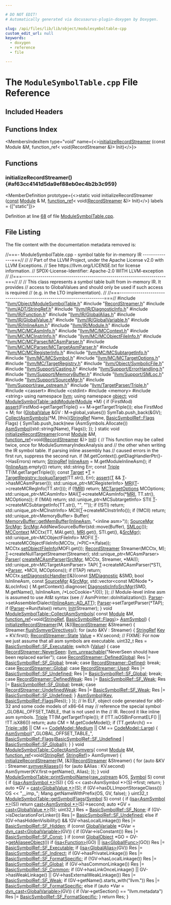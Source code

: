 ```yaml
---

# DO NOT EDIT!
# Automatically generated via docusaurus-plugin-doxygen by Doxygen.

slug: /api/files/lib/lib/object/modulesymboltable-cpp
custom_edit_url: null
keywords:
  - doxygen
  - reference
  - file

---
```





# The `ModuleSymbolTable.cpp` File Reference

<DoxygenPage pluginConfig={pluginConfig}>



## Included Headers

<IncludesList>
<IncludesListItem
  filePath="llvm/Object/ModuleSymbolTable.h"
  permalink="/docs/api/files/include/include/llvm/include/llvm/object/modulesymboltable-h"
  isLocal="true" />
<IncludesListItem
  filePath="RecordStreamer.h"
  permalink="/docs/api/files/lib/lib/object/recordstreamer-h"
  isLocal="true" />
<IncludesListItem
  filePath="llvm/ADT/StringRef.h"
  permalink="/docs/api/files/include/include/llvm/include/llvm/adt/stringref-h"
  isLocal="true" />
<IncludesListItem
  filePath="llvm/IR/DiagnosticInfo.h"
  permalink="/docs/api/files/include/include/llvm/include/llvm/ir/diagnosticinfo-h"
  isLocal="true" />
<IncludesListItem
  filePath="llvm/IR/Function.h"
  permalink="/docs/api/files/include/include/llvm/include/llvm/ir/function-h"
  isLocal="true" />
<IncludesListItem
  filePath="llvm/IR/GlobalAlias.h"
  permalink="/docs/api/files/include/include/llvm/include/llvm/ir/globalalias-h"
  isLocal="true" />
<IncludesListItem
  filePath="llvm/IR/GlobalValue.h"
  permalink="/docs/api/files/include/include/llvm/include/llvm/ir/globalvalue-h"
  isLocal="true" />
<IncludesListItem
  filePath="llvm/IR/GlobalVariable.h"
  permalink="/docs/api/files/include/include/llvm/include/llvm/ir/globalvariable-h"
  isLocal="true" />
<IncludesListItem
  filePath="llvm/IR/InlineAsm.h"
  permalink="/docs/api/files/include/include/llvm/include/llvm/ir/inlineasm-h"
  isLocal="true" />
<IncludesListItem
  filePath="llvm/IR/Module.h"
  permalink="/docs/api/files/include/include/llvm/include/llvm/ir/module-h"
  isLocal="true" />
<IncludesListItem
  filePath="llvm/MC/MCAsmInfo.h"
  permalink="/docs/api/files/include/include/llvm/include/llvm/mc/mcasminfo-h"
  isLocal="true" />
<IncludesListItem
  filePath="llvm/MC/MCContext.h"
  permalink="/docs/api/files/include/include/llvm/include/llvm/mc/mccontext-h"
  isLocal="true" />
<IncludesListItem
  filePath="llvm/MC/MCInstrInfo.h"
  permalink="/docs/api/files/include/include/llvm/include/llvm/mc/mcinstrinfo-h"
  isLocal="true" />
<IncludesListItem
  filePath="llvm/MC/MCObjectFileInfo.h"
  permalink="/docs/api/files/include/include/llvm/include/llvm/mc/mcobjectfileinfo-h"
  isLocal="true" />
<IncludesListItem
  filePath="llvm/MC/MCParser/MCAsmParser.h"
  permalink="/docs/api/files/include/include/llvm/include/llvm/mc/include/llvm/mc/mcparser/mcasmparser-h"
  isLocal="true" />
<IncludesListItem
  filePath="llvm/MC/MCParser/MCTargetAsmParser.h"
  permalink="/docs/api/files/include/include/llvm/include/llvm/mc/include/llvm/mc/mcparser/mctargetasmparser-h"
  isLocal="true" />
<IncludesListItem
  filePath="llvm/MC/MCRegisterInfo.h"
  permalink="/docs/api/files/include/include/llvm/include/llvm/mc/mcregisterinfo-h"
  isLocal="true" />
<IncludesListItem
  filePath="llvm/MC/MCSubtargetInfo.h"
  permalink="/docs/api/files/include/include/llvm/include/llvm/mc/mcsubtargetinfo-h"
  isLocal="true" />
<IncludesListItem
  filePath="llvm/MC/MCSymbol.h"
  permalink="/docs/api/files/include/include/llvm/include/llvm/mc/mcsymbol-h"
  isLocal="true" />
<IncludesListItem
  filePath="llvm/MC/MCTargetOptions.h"
  permalink="/docs/api/files/include/include/llvm/include/llvm/mc/mctargetoptions-h"
  isLocal="true" />
<IncludesListItem
  filePath="llvm/MC/TargetRegistry.h"
  permalink="/docs/api/files/include/include/llvm/include/llvm/mc/targetregistry-h"
  isLocal="true" />
<IncludesListItem
  filePath="llvm/Object/SymbolicFile.h"
  permalink="/docs/api/files/include/include/llvm/include/llvm/object/symbolicfile-h"
  isLocal="true" />
<IncludesListItem
  filePath="llvm/Support/Casting.h"
  permalink="/docs/api/files/include/include/llvm/include/llvm/support/casting-h"
  isLocal="true" />
<IncludesListItem
  filePath="llvm/Support/ErrorHandling.h"
  permalink="/docs/api/files/include/include/llvm/include/llvm/support/errorhandling-h"
  isLocal="true" />
<IncludesListItem
  filePath="llvm/Support/MemoryBuffer.h"
  permalink="/docs/api/files/include/include/llvm/include/llvm/support/memorybuffer-h"
  isLocal="true" />
<IncludesListItem
  filePath="llvm/Support/SMLoc.h"
  permalink="/docs/api/files/include/include/llvm/include/llvm/support/smloc-h"
  isLocal="true" />
<IncludesListItem
  filePath="llvm/Support/SourceMgr.h"
  permalink="/docs/api/files/include/include/llvm/include/llvm/support/sourcemgr-h"
  isLocal="true" />
<IncludesListItem
  filePath="llvm/Support/raw_ostream.h"
  permalink="/docs/api/files/include/include/llvm/include/llvm/support/raw-ostream-h"
  isLocal="true" />
<IncludesListItem
  filePath="llvm/TargetParser/Triple.h"
  permalink="/docs/api/files/include/include/llvm/include/llvm/targetparser/triple-h"
  isLocal="true" />
<IncludesListItem
  filePath="cassert"
  permalink=""
  isLocal="false" />
<IncludesListItem
  filePath="cstdint"
  permalink=""
  isLocal="false" />
<IncludesListItem
  filePath="memory"
  permalink=""
  isLocal="false" />
<IncludesListItem
  filePath="string"
  permalink=""
  isLocal="false" />
</IncludesList>

## Functions Index

<MembersIndex>

<MembersIndexItem
  type="void"
  name={<><a href="#af63cc4141d5da9ef88eb0ec4b2b3c959">initializeRecordStreamer</a> (const Module &amp;M, function&#95;ref&lt; void(RecordStreamer &amp;)&gt; Init)</>}>
</MembersIndexItem>

</MembersIndex>


<SectionDefinition>

## Functions

### initializeRecordStreamer() {#af63cc4141d5da9ef88eb0ec4b2b3c959}

<MemberDefinition
  prototype={<>static void initializeRecordStreamer (<a href="/docs/api/files/lib/lib/target/lib/target/aarch64/aarch64promoteconstant-cpp/#a90f8350fecae261c25be85d38b451bff">const</a> <a href="/docs/api/classes/llvm/module">Module</a> &amp; M, <a href="/docs/api/classes/llvm/function-ref">function&#95;ref</a>&lt; void(<a href="/docs/api/classes/llvm/recordstreamer">RecordStreamer</a> &amp;)&gt; Init)</>}
  labels = {["static"]}>

Definition at line <a href="#l00068">68</a> of file <a href="/docs/api/files/lib/lib/object/modulesymboltable-cpp">ModuleSymbolTable.cpp</a>.
</MemberDefinition>

</SectionDefinition>

## File Listing

The file content with the documentation metadata removed is:

<ProgramListing>

<Link id="l00001" /><CodeLine lineNumber="1"><Highlight kind="comment">//===- ModuleSymbolTable.cpp - symbol table for in-memory IR --------------===//</Highlight><Highlight kind="normal"></Highlight></CodeLine>
<Link id="l00002" /><CodeLine lineNumber="2"><Highlight kind="normal"></Highlight><Highlight kind="comment">//</Highlight><Highlight kind="normal"></Highlight></CodeLine>
<Link id="l00003" /><CodeLine lineNumber="3"><Highlight kind="normal"></Highlight><Highlight kind="comment">// Part of the LLVM Project, under the Apache License v2.0 with LLVM Exceptions.</Highlight><Highlight kind="normal"></Highlight></CodeLine>
<Link id="l00004" /><CodeLine lineNumber="4"><Highlight kind="normal"></Highlight><Highlight kind="comment">// See https://llvm.org/LICENSE.txt for license information.</Highlight><Highlight kind="normal"></Highlight></CodeLine>
<Link id="l00005" /><CodeLine lineNumber="5"><Highlight kind="normal"></Highlight><Highlight kind="comment">// SPDX-License-Identifier: Apache-2.0 WITH LLVM-exception</Highlight><Highlight kind="normal"></Highlight></CodeLine>
<Link id="l00006" /><CodeLine lineNumber="6"><Highlight kind="normal"></Highlight><Highlight kind="comment">//</Highlight><Highlight kind="normal"></Highlight></CodeLine>
<Link id="l00007" /><CodeLine lineNumber="7"><Highlight kind="normal"></Highlight><Highlight kind="comment">//===----------------------------------------------------------------------===//</Highlight><Highlight kind="normal"></Highlight></CodeLine>
<Link id="l00008" /><CodeLine lineNumber="8"><Highlight kind="normal"></Highlight><Highlight kind="comment">//</Highlight><Highlight kind="normal"></Highlight></CodeLine>
<Link id="l00009" /><CodeLine lineNumber="9"><Highlight kind="normal"></Highlight><Highlight kind="comment">// This class represents a symbol table built from in-memory IR. It provides</Highlight><Highlight kind="normal"></Highlight></CodeLine>
<Link id="l00010" /><CodeLine lineNumber="10"><Highlight kind="normal"></Highlight><Highlight kind="comment">// access to GlobalValues and should only be used if such access is required</Highlight><Highlight kind="normal"></Highlight></CodeLine>
<Link id="l00011" /><CodeLine lineNumber="11"><Highlight kind="normal"></Highlight><Highlight kind="comment">// (e.g. in the LTO implementation).</Highlight><Highlight kind="normal"></Highlight></CodeLine>
<Link id="l00012" /><CodeLine lineNumber="12"><Highlight kind="normal"></Highlight><Highlight kind="comment">//</Highlight><Highlight kind="normal"></Highlight></CodeLine>
<Link id="l00013" /><CodeLine lineNumber="13"><Highlight kind="normal"></Highlight><Highlight kind="comment">//===----------------------------------------------------------------------===//</Highlight><Highlight kind="normal"></Highlight></CodeLine>
<Link id="l00014" /><CodeLine lineNumber="14"><Highlight kind="normal"></Highlight></CodeLine>
<Link id="l00015" /><CodeLine lineNumber="15"><Highlight kind="normal"></Highlight><Highlight kind="preprocessor">#include &quot;<a href="/docs/api/files/include/include/llvm/include/llvm/object/modulesymboltable-h">llvm/Object/ModuleSymbolTable.h</a>&quot;</Highlight><Highlight kind="normal"></Highlight></CodeLine>
<Link id="l00016" /><CodeLine lineNumber="16"><Highlight kind="normal"></Highlight><Highlight kind="preprocessor">#include &quot;<a href="/docs/api/files/lib/lib/object/recordstreamer-h">RecordStreamer.h</a>&quot;</Highlight><Highlight kind="normal"></Highlight></CodeLine>
<Link id="l00017" /><CodeLine lineNumber="17"><Highlight kind="normal"></Highlight><Highlight kind="preprocessor">#include &quot;<a href="/docs/api/files/include/include/llvm/include/llvm/adt/stringref-h">llvm/ADT/StringRef.h</a>&quot;</Highlight><Highlight kind="normal"></Highlight></CodeLine>
<Link id="l00018" /><CodeLine lineNumber="18"><Highlight kind="normal"></Highlight><Highlight kind="preprocessor">#include &quot;<a href="/docs/api/files/include/include/llvm/include/llvm/ir/diagnosticinfo-h">llvm/IR/DiagnosticInfo.h</a>&quot;</Highlight><Highlight kind="normal"></Highlight></CodeLine>
<Link id="l00019" /><CodeLine lineNumber="19"><Highlight kind="normal"></Highlight><Highlight kind="preprocessor">#include &quot;<a href="/docs/api/files/include/include/llvm/include/llvm/ir/function-h">llvm/IR/Function.h</a>&quot;</Highlight><Highlight kind="normal"></Highlight></CodeLine>
<Link id="l00020" /><CodeLine lineNumber="20"><Highlight kind="normal"></Highlight><Highlight kind="preprocessor">#include &quot;<a href="/docs/api/files/include/include/llvm/include/llvm/ir/globalalias-h">llvm/IR/GlobalAlias.h</a>&quot;</Highlight><Highlight kind="normal"></Highlight></CodeLine>
<Link id="l00021" /><CodeLine lineNumber="21"><Highlight kind="normal"></Highlight><Highlight kind="preprocessor">#include &quot;<a href="/docs/api/files/include/include/llvm/include/llvm/ir/globalvalue-h">llvm/IR/GlobalValue.h</a>&quot;</Highlight><Highlight kind="normal"></Highlight></CodeLine>
<Link id="l00022" /><CodeLine lineNumber="22"><Highlight kind="normal"></Highlight><Highlight kind="preprocessor">#include &quot;<a href="/docs/api/files/include/include/llvm/include/llvm/ir/globalvariable-h">llvm/IR/GlobalVariable.h</a>&quot;</Highlight><Highlight kind="normal"></Highlight></CodeLine>
<Link id="l00023" /><CodeLine lineNumber="23"><Highlight kind="normal"></Highlight><Highlight kind="preprocessor">#include &quot;<a href="/docs/api/files/include/include/llvm/include/llvm/ir/inlineasm-h">llvm/IR/InlineAsm.h</a>&quot;</Highlight><Highlight kind="normal"></Highlight></CodeLine>
<Link id="l00024" /><CodeLine lineNumber="24"><Highlight kind="normal"></Highlight><Highlight kind="preprocessor">#include &quot;<a href="/docs/api/files/include/include/llvm/include/llvm/ir/module-h">llvm/IR/Module.h</a>&quot;</Highlight><Highlight kind="normal"></Highlight></CodeLine>
<Link id="l00025" /><CodeLine lineNumber="25"><Highlight kind="normal"></Highlight><Highlight kind="preprocessor">#include &quot;<a href="/docs/api/files/include/include/llvm/include/llvm/mc/mcasminfo-h">llvm/MC/MCAsmInfo.h</a>&quot;</Highlight><Highlight kind="normal"></Highlight></CodeLine>
<Link id="l00026" /><CodeLine lineNumber="26"><Highlight kind="normal"></Highlight><Highlight kind="preprocessor">#include &quot;<a href="/docs/api/files/include/include/llvm/include/llvm/mc/mccontext-h">llvm/MC/MCContext.h</a>&quot;</Highlight><Highlight kind="normal"></Highlight></CodeLine>
<Link id="l00027" /><CodeLine lineNumber="27"><Highlight kind="normal"></Highlight><Highlight kind="preprocessor">#include &quot;<a href="/docs/api/files/include/include/llvm/include/llvm/mc/mcinstrinfo-h">llvm/MC/MCInstrInfo.h</a>&quot;</Highlight><Highlight kind="normal"></Highlight></CodeLine>
<Link id="l00028" /><CodeLine lineNumber="28"><Highlight kind="normal"></Highlight><Highlight kind="preprocessor">#include &quot;<a href="/docs/api/files/include/include/llvm/include/llvm/mc/mcobjectfileinfo-h">llvm/MC/MCObjectFileInfo.h</a>&quot;</Highlight><Highlight kind="normal"></Highlight></CodeLine>
<Link id="l00029" /><CodeLine lineNumber="29"><Highlight kind="normal"></Highlight><Highlight kind="preprocessor">#include &quot;<a href="/docs/api/files/include/include/llvm/include/llvm/mc/include/llvm/mc/mcparser/mcasmparser-h">llvm/MC/MCParser/MCAsmParser.h</a>&quot;</Highlight><Highlight kind="normal"></Highlight></CodeLine>
<Link id="l00030" /><CodeLine lineNumber="30"><Highlight kind="normal"></Highlight><Highlight kind="preprocessor">#include &quot;<a href="/docs/api/files/include/include/llvm/include/llvm/mc/include/llvm/mc/mcparser/mctargetasmparser-h">llvm/MC/MCParser/MCTargetAsmParser.h</a>&quot;</Highlight><Highlight kind="normal"></Highlight></CodeLine>
<Link id="l00031" /><CodeLine lineNumber="31"><Highlight kind="normal"></Highlight><Highlight kind="preprocessor">#include &quot;<a href="/docs/api/files/include/include/llvm/include/llvm/mc/mcregisterinfo-h">llvm/MC/MCRegisterInfo.h</a>&quot;</Highlight><Highlight kind="normal"></Highlight></CodeLine>
<Link id="l00032" /><CodeLine lineNumber="32"><Highlight kind="normal"></Highlight><Highlight kind="preprocessor">#include &quot;<a href="/docs/api/files/include/include/llvm/include/llvm/mc/mcsubtargetinfo-h">llvm/MC/MCSubtargetInfo.h</a>&quot;</Highlight><Highlight kind="normal"></Highlight></CodeLine>
<Link id="l00033" /><CodeLine lineNumber="33"><Highlight kind="normal"></Highlight><Highlight kind="preprocessor">#include &quot;<a href="/docs/api/files/include/include/llvm/include/llvm/mc/mcsymbol-h">llvm/MC/MCSymbol.h</a>&quot;</Highlight><Highlight kind="normal"></Highlight></CodeLine>
<Link id="l00034" /><CodeLine lineNumber="34"><Highlight kind="normal"></Highlight><Highlight kind="preprocessor">#include &quot;<a href="/docs/api/files/include/include/llvm/include/llvm/mc/mctargetoptions-h">llvm/MC/MCTargetOptions.h</a>&quot;</Highlight><Highlight kind="normal"></Highlight></CodeLine>
<Link id="l00035" /><CodeLine lineNumber="35"><Highlight kind="normal"></Highlight><Highlight kind="preprocessor">#include &quot;<a href="/docs/api/files/include/include/llvm/include/llvm/mc/targetregistry-h">llvm/MC/TargetRegistry.h</a>&quot;</Highlight><Highlight kind="normal"></Highlight></CodeLine>
<Link id="l00036" /><CodeLine lineNumber="36"><Highlight kind="normal"></Highlight><Highlight kind="preprocessor">#include &quot;<a href="/docs/api/files/include/include/llvm/include/llvm/object/symbolicfile-h">llvm/Object/SymbolicFile.h</a>&quot;</Highlight><Highlight kind="normal"></Highlight></CodeLine>
<Link id="l00037" /><CodeLine lineNumber="37"><Highlight kind="normal"></Highlight><Highlight kind="preprocessor">#include &quot;<a href="/docs/api/files/include/include/llvm/include/llvm/support/casting-h">llvm/Support/Casting.h</a>&quot;</Highlight><Highlight kind="normal"></Highlight></CodeLine>
<Link id="l00038" /><CodeLine lineNumber="38"><Highlight kind="normal"></Highlight><Highlight kind="preprocessor">#include &quot;<a href="/docs/api/files/include/include/llvm/include/llvm/support/errorhandling-h">llvm/Support/ErrorHandling.h</a>&quot;</Highlight><Highlight kind="normal"></Highlight></CodeLine>
<Link id="l00039" /><CodeLine lineNumber="39"><Highlight kind="normal"></Highlight><Highlight kind="preprocessor">#include &quot;<a href="/docs/api/files/include/include/llvm/include/llvm/support/memorybuffer-h">llvm/Support/MemoryBuffer.h</a>&quot;</Highlight><Highlight kind="normal"></Highlight></CodeLine>
<Link id="l00040" /><CodeLine lineNumber="40"><Highlight kind="normal"></Highlight><Highlight kind="preprocessor">#include &quot;<a href="/docs/api/files/include/include/llvm/include/llvm/support/smloc-h">llvm/Support/SMLoc.h</a>&quot;</Highlight><Highlight kind="normal"></Highlight></CodeLine>
<Link id="l00041" /><CodeLine lineNumber="41"><Highlight kind="normal"></Highlight><Highlight kind="preprocessor">#include &quot;<a href="/docs/api/files/include/include/llvm/include/llvm/support/sourcemgr-h">llvm/Support/SourceMgr.h</a>&quot;</Highlight><Highlight kind="normal"></Highlight></CodeLine>
<Link id="l00042" /><CodeLine lineNumber="42"><Highlight kind="normal"></Highlight><Highlight kind="preprocessor">#include &quot;<a href="/docs/api/files/include/include/llvm/include/llvm/support/raw-ostream-h">llvm/Support/raw&#95;ostream.h</a>&quot;</Highlight><Highlight kind="normal"></Highlight></CodeLine>
<Link id="l00043" /><CodeLine lineNumber="43"><Highlight kind="normal"></Highlight><Highlight kind="preprocessor">#include &quot;<a href="/docs/api/files/include/include/llvm/include/llvm/targetparser/triple-h">llvm/TargetParser/Triple.h</a>&quot;</Highlight><Highlight kind="normal"></Highlight></CodeLine>
<Link id="l00044" /><CodeLine lineNumber="44"><Highlight kind="normal"></Highlight><Highlight kind="preprocessor">#include &lt;cassert&gt;</Highlight><Highlight kind="normal"></Highlight></CodeLine>
<Link id="l00045" /><CodeLine lineNumber="45"><Highlight kind="normal"></Highlight><Highlight kind="preprocessor">#include &lt;cstdint&gt;</Highlight><Highlight kind="normal"></Highlight></CodeLine>
<Link id="l00046" /><CodeLine lineNumber="46"><Highlight kind="normal"></Highlight><Highlight kind="preprocessor">#include &lt;memory&gt;</Highlight><Highlight kind="normal"></Highlight></CodeLine>
<Link id="l00047" /><CodeLine lineNumber="47"><Highlight kind="normal"></Highlight><Highlight kind="preprocessor">#include &lt;string&gt;</Highlight><Highlight kind="normal"></Highlight></CodeLine>
<Link id="l00048" /><CodeLine lineNumber="48"><Highlight kind="normal"></Highlight></CodeLine>
<Link id="l00049" /><CodeLine lineNumber="49"><Highlight kind="normal"></Highlight><Highlight kind="keyword">using namespace </Highlight><Highlight kind="normal"><a href="/docs/api/namespaces/llvm">llvm</a>;</Highlight></CodeLine>
<Link id="l00050" /><CodeLine lineNumber="50"><Highlight kind="normal"></Highlight><Highlight kind="keyword">using namespace </Highlight><Highlight kind="normal"><a href="/docs/api/namespaces/llvm/object">object</a>;</Highlight></CodeLine>
<Link id="l00051" /><CodeLine lineNumber="51"><Highlight kind="normal"></Highlight></CodeLine>
<Link id="l00052" /><CodeLine lineNumber="52" lineLink="/docs/api/classes/llvm/modulesymboltable/#a1793bf2002e7eb8d7199b58aa5252808"><Highlight kind="normal"></Highlight><Highlight kind="keywordtype">void</Highlight><Highlight kind="normal"> <a href="/docs/api/classes/llvm/modulesymboltable/#a1793bf2002e7eb8d7199b58aa5252808">ModuleSymbolTable::addModule</a>(<a href="/docs/api/classes/llvm/module">Module</a> &#42;M) &#123;</Highlight></CodeLine>
<Link id="l00053" /><CodeLine lineNumber="53"><Highlight kind="normal">  </Highlight><Highlight kind="keywordflow">if</Highlight><Highlight kind="normal"> (FirstMod)</Highlight></CodeLine>
<Link id="l00054" /><CodeLine lineNumber="54"><Highlight kind="normal">    <a href="/docs/api/files/lib/lib/target/lib/target/amdgpu/silowercontrolflow-cpp/#a4868c5d81c5ccc98c47aeab6244346a0">assert</a>(FirstMod-&gt;getTargetTriple() == M-&gt;getTargetTriple());</Highlight></CodeLine>
<Link id="l00055" /><CodeLine lineNumber="55"><Highlight kind="normal">  </Highlight><Highlight kind="keywordflow">else</Highlight><Highlight kind="normal"></Highlight></CodeLine>
<Link id="l00056" /><CodeLine lineNumber="56"><Highlight kind="normal">    FirstMod = M;</Highlight></CodeLine>
<Link id="l00057" /><CodeLine lineNumber="57"><Highlight kind="normal"></Highlight></CodeLine>
<Link id="l00058" /><CodeLine lineNumber="58"><Highlight kind="normal">  </Highlight><Highlight kind="keywordflow">for</Highlight><Highlight kind="normal"> (<a href="/docs/api/classes/llvm/globalvalue">GlobalValue</a> &amp;GV : M-&gt;global&#95;values())</Highlight></CodeLine>
<Link id="l00059" /><CodeLine lineNumber="59"><Highlight kind="normal">    SymTab.push&#95;back(&amp;GV);</Highlight></CodeLine>
<Link id="l00060" /><CodeLine lineNumber="60"><Highlight kind="normal"></Highlight></CodeLine>
<Link id="l00061" /><CodeLine lineNumber="61"><Highlight kind="normal">  <a href="/docs/api/classes/llvm/modulesymboltable/#afeaa3f8d791f06d24dbe1ed910c27a9a">CollectAsmSymbols</a>(&#42;M, &#91;</Highlight><Highlight kind="keyword">this</Highlight><Highlight kind="normal">&#93;(<a href="/docs/api/classes/llvm/stringref">StringRef</a> Name, <a href="/docs/api/classes/llvm/object/basicsymbolref/#a9004a106627deafd45a7c95ee497d431">BasicSymbolRef::Flags</a> Flags) &#123;</Highlight></CodeLine>
<Link id="l00062" /><CodeLine lineNumber="62"><Highlight kind="normal">    SymTab.push&#95;back(</Highlight><Highlight kind="keyword">new</Highlight><Highlight kind="normal"> (AsmSymbols.Allocate())</Highlight></CodeLine>
<Link id="l00063" /><CodeLine lineNumber="63"><Highlight kind="normal">                         <a href="/docs/api/classes/llvm/modulesymboltable/#a39c72fdc2ed1ff4829689fb72d13f426">AsmSymbol</a>(std::string(Name), Flags));</Highlight></CodeLine>
<Link id="l00064" /><CodeLine lineNumber="64"><Highlight kind="normal">  &#125;);</Highlight></CodeLine>
<Link id="l00065" /><CodeLine lineNumber="65"><Highlight kind="normal">&#125;</Highlight></CodeLine>
<Link id="l00066" /><CodeLine lineNumber="66"><Highlight kind="normal"></Highlight></CodeLine>
<Link id="l00067" /><CodeLine lineNumber="67"><Highlight kind="normal"></Highlight><Highlight kind="keyword">static</Highlight><Highlight kind="normal"> </Highlight><Highlight kind="keywordtype">void</Highlight><Highlight kind="normal"></Highlight></CodeLine>
<Link id="l00068" /><CodeLine lineNumber="68" lineLink="#af63cc4141d5da9ef88eb0ec4b2b3c959"><Highlight kind="normal"><a href="#af63cc4141d5da9ef88eb0ec4b2b3c959">initializeRecordStreamer</a>(</Highlight><Highlight kind="keyword">const</Highlight><Highlight kind="normal"> <a href="/docs/api/classes/llvm/module">Module</a> &amp;M,</Highlight></CodeLine>
<Link id="l00069" /><CodeLine lineNumber="69"><Highlight kind="normal">                         <a href="/docs/api/classes/llvm/function-ref">function&#95;ref</a>&lt;</Highlight><Highlight kind="keywordtype">void</Highlight><Highlight kind="normal">(<a href="/docs/api/classes/llvm/recordstreamer">RecordStreamer</a> &amp;)&gt; <a href="/docs/api/classes/llvm/init">Init</a>) &#123;</Highlight></CodeLine>
<Link id="l00070" /><CodeLine lineNumber="70"><Highlight kind="normal">  </Highlight><Highlight kind="comment">// This function may be called twice, once for ModuleSummaryIndexAnalysis and</Highlight><Highlight kind="normal"></Highlight></CodeLine>
<Link id="l00071" /><CodeLine lineNumber="71"><Highlight kind="normal">  </Highlight><Highlight kind="comment">// the other when writing the IR symbol table. If parsing inline assembly has</Highlight><Highlight kind="normal"></Highlight></CodeLine>
<Link id="l00072" /><CodeLine lineNumber="72"><Highlight kind="normal">  </Highlight><Highlight kind="comment">// caused errors in the first run, suppress the second run.</Highlight><Highlight kind="normal"></Highlight></CodeLine>
<Link id="l00073" /><CodeLine lineNumber="73"><Highlight kind="normal">  </Highlight><Highlight kind="keywordflow">if</Highlight><Highlight kind="normal"> (M.getContext().getDiagHandlerPtr()-&gt;HasErrors)</Highlight></CodeLine>
<Link id="l00074" /><CodeLine lineNumber="74"><Highlight kind="normal">    </Highlight><Highlight kind="keywordflow">return</Highlight><Highlight kind="normal">;</Highlight></CodeLine>
<Link id="l00075" /><CodeLine lineNumber="75"><Highlight kind="normal">  <a href="/docs/api/classes/llvm/stringref">StringRef</a> <a href="/docs/api/classes/llvm/inlineasm">InlineAsm</a> = M.getModuleInlineAsm();</Highlight></CodeLine>
<Link id="l00076" /><CodeLine lineNumber="76"><Highlight kind="normal">  </Highlight><Highlight kind="keywordflow">if</Highlight><Highlight kind="normal"> (<a href="/docs/api/classes/llvm/inlineasm">InlineAsm</a>.empty())</Highlight></CodeLine>
<Link id="l00077" /><CodeLine lineNumber="77"><Highlight kind="normal">    </Highlight><Highlight kind="keywordflow">return</Highlight><Highlight kind="normal">;</Highlight></CodeLine>
<Link id="l00078" /><CodeLine lineNumber="78"><Highlight kind="normal"></Highlight></CodeLine>
<Link id="l00079" /><CodeLine lineNumber="79"><Highlight kind="normal">  std::string Err;</Highlight></CodeLine>
<Link id="l00080" /><CodeLine lineNumber="80"><Highlight kind="normal">  </Highlight><Highlight kind="keyword">const</Highlight><Highlight kind="normal"> <a href="/docs/api/classes/llvm/triple">Triple</a> TT(M.getTargetTriple());</Highlight></CodeLine>
<Link id="l00081" /><CodeLine lineNumber="81"><Highlight kind="normal">  </Highlight><Highlight kind="keyword">const</Highlight><Highlight kind="normal"> <a href="/docs/api/classes/llvm/target">Target</a> &#42;<a href="/docs/api/files/lib/lib/target/lib/target/mips/mips16isellowering-cpp/#a0acb682b8260ab1c60b918599864e2e5">T</a> = <a href="/docs/api/structs/llvm/targetregistry/#a85a69009ec328d5835241f56fb62cc6d">TargetRegistry::lookupTarget</a>(TT.str(), Err);</Highlight></CodeLine>
<Link id="l00082" /><CodeLine lineNumber="82"><Highlight kind="normal">  <a href="/docs/api/files/lib/lib/target/lib/target/amdgpu/silowercontrolflow-cpp/#a4868c5d81c5ccc98c47aeab6244346a0">assert</a>(<a href="/docs/api/files/lib/lib/target/lib/target/mips/mips16isellowering-cpp/#a0acb682b8260ab1c60b918599864e2e5">T</a> &amp;&amp; <a href="/docs/api/files/lib/lib/target/lib/target/mips/mips16isellowering-cpp/#a0acb682b8260ab1c60b918599864e2e5">T</a>-&gt;hasMCAsmParser());</Highlight></CodeLine>
<Link id="l00083" /><CodeLine lineNumber="83"><Highlight kind="normal"></Highlight></CodeLine>
<Link id="l00084" /><CodeLine lineNumber="84"><Highlight kind="normal">  std::unique&#95;ptr&lt;MCRegisterInfo&gt; <a href="/docs/api/files/lib/lib/target/lib/target/aarch64/aarch64advsimdscalarpass-cpp/#aacd2ab195054a3e6a74bfbb9d5d571c8">MRI</a>(<a href="/docs/api/files/lib/lib/target/lib/target/mips/mips16isellowering-cpp/#a0acb682b8260ab1c60b918599864e2e5">T</a>-&gt;createMCRegInfo(TT.str()));</Highlight></CodeLine>
<Link id="l00085" /><CodeLine lineNumber="85"><Highlight kind="normal">  </Highlight><Highlight kind="keywordflow">if</Highlight><Highlight kind="normal"> (!<a href="/docs/api/files/lib/lib/target/lib/target/aarch64/aarch64advsimdscalarpass-cpp/#aacd2ab195054a3e6a74bfbb9d5d571c8">MRI</a>)</Highlight></CodeLine>
<Link id="l00086" /><CodeLine lineNumber="86"><Highlight kind="normal">    </Highlight><Highlight kind="keywordflow">return</Highlight><Highlight kind="normal">;</Highlight></CodeLine>
<Link id="l00087" /><CodeLine lineNumber="87"><Highlight kind="normal"></Highlight></CodeLine>
<Link id="l00088" /><CodeLine lineNumber="88"><Highlight kind="normal">  <a href="/docs/api/classes/llvm/mctargetoptions">MCTargetOptions</a> MCOptions;</Highlight></CodeLine>
<Link id="l00089" /><CodeLine lineNumber="89"><Highlight kind="normal">  std::unique&#95;ptr&lt;MCAsmInfo&gt; MAI(<a href="/docs/api/files/lib/lib/target/lib/target/mips/mips16isellowering-cpp/#a0acb682b8260ab1c60b918599864e2e5">T</a>-&gt;createMCAsmInfo(&#42;<a href="/docs/api/files/lib/lib/target/lib/target/aarch64/aarch64advsimdscalarpass-cpp/#aacd2ab195054a3e6a74bfbb9d5d571c8">MRI</a>, TT.str(), MCOptions));</Highlight></CodeLine>
<Link id="l00090" /><CodeLine lineNumber="90"><Highlight kind="normal">  </Highlight><Highlight kind="keywordflow">if</Highlight><Highlight kind="normal"> (!MAI)</Highlight></CodeLine>
<Link id="l00091" /><CodeLine lineNumber="91"><Highlight kind="normal">    </Highlight><Highlight kind="keywordflow">return</Highlight><Highlight kind="normal">;</Highlight></CodeLine>
<Link id="l00092" /><CodeLine lineNumber="92"><Highlight kind="normal"></Highlight></CodeLine>
<Link id="l00093" /><CodeLine lineNumber="93"><Highlight kind="normal">  std::unique&#95;ptr&lt;MCSubtargetInfo&gt; STI(</Highlight></CodeLine>
<Link id="l00094" /><CodeLine lineNumber="94"><Highlight kind="normal">      <a href="/docs/api/files/lib/lib/target/lib/target/mips/mips16isellowering-cpp/#a0acb682b8260ab1c60b918599864e2e5">T</a>-&gt;createMCSubtargetInfo(TT.str(), </Highlight><Highlight kind="stringliteral">&quot;&quot;</Highlight><Highlight kind="normal">, </Highlight><Highlight kind="stringliteral">&quot;&quot;</Highlight><Highlight kind="normal">));</Highlight></CodeLine>
<Link id="l00095" /><CodeLine lineNumber="95"><Highlight kind="normal">  </Highlight><Highlight kind="keywordflow">if</Highlight><Highlight kind="normal"> (!STI)</Highlight></CodeLine>
<Link id="l00096" /><CodeLine lineNumber="96"><Highlight kind="normal">    </Highlight><Highlight kind="keywordflow">return</Highlight><Highlight kind="normal">;</Highlight></CodeLine>
<Link id="l00097" /><CodeLine lineNumber="97"><Highlight kind="normal"></Highlight></CodeLine>
<Link id="l00098" /><CodeLine lineNumber="98"><Highlight kind="normal">  std::unique&#95;ptr&lt;MCInstrInfo&gt; MCII(<a href="/docs/api/files/lib/lib/target/lib/target/mips/mips16isellowering-cpp/#a0acb682b8260ab1c60b918599864e2e5">T</a>-&gt;createMCInstrInfo());</Highlight></CodeLine>
<Link id="l00099" /><CodeLine lineNumber="99"><Highlight kind="normal">  </Highlight><Highlight kind="keywordflow">if</Highlight><Highlight kind="normal"> (!MCII)</Highlight></CodeLine>
<Link id="l00100" /><CodeLine lineNumber="100"><Highlight kind="normal">    </Highlight><Highlight kind="keywordflow">return</Highlight><Highlight kind="normal">;</Highlight></CodeLine>
<Link id="l00101" /><CodeLine lineNumber="101"><Highlight kind="normal"></Highlight></CodeLine>
<Link id="l00102" /><CodeLine lineNumber="102"><Highlight kind="normal">  std::unique&#95;ptr&lt;MemoryBuffer&gt; Buffer(</Highlight></CodeLine>
<Link id="l00103" /><CodeLine lineNumber="103"><Highlight kind="normal">      <a href="/docs/api/classes/llvm/memorybuffer/#a0f68098734d6d3b451aacf5b38a67131">MemoryBuffer::getMemBuffer</a>(<a href="/docs/api/classes/llvm/inlineasm">InlineAsm</a>, </Highlight><Highlight kind="stringliteral">&quot;&lt;inline asm&gt;&quot;</Highlight><Highlight kind="normal">));</Highlight></CodeLine>
<Link id="l00104" /><CodeLine lineNumber="104"><Highlight kind="normal">  <a href="/docs/api/classes/llvm/sourcemgr">SourceMgr</a> <a href="/docs/api/namespaces/llvm/#a5f3f23062c5d5636bee27c54f4a407f0">SrcMgr</a>;</Highlight></CodeLine>
<Link id="l00105" /><CodeLine lineNumber="105"><Highlight kind="normal">  <a href="/docs/api/namespaces/llvm/#a5f3f23062c5d5636bee27c54f4a407f0">SrcMgr</a>.AddNewSourceBuffer(std::move(Buffer), <a href="/docs/api/classes/llvm/smloc">SMLoc</a>());</Highlight></CodeLine>
<Link id="l00106" /><CodeLine lineNumber="106"><Highlight kind="normal"></Highlight></CodeLine>
<Link id="l00107" /><CodeLine lineNumber="107"><Highlight kind="normal">  <a href="/docs/api/classes/llvm/mccontext">MCContext</a> MCCtx(TT, MAI.get(), <a href="/docs/api/files/lib/lib/target/lib/target/aarch64/aarch64advsimdscalarpass-cpp/#aacd2ab195054a3e6a74bfbb9d5d571c8">MRI</a>.get(), STI.get(), &amp;<a href="/docs/api/namespaces/llvm/#a5f3f23062c5d5636bee27c54f4a407f0">SrcMgr</a>);</Highlight></CodeLine>
<Link id="l00108" /><CodeLine lineNumber="108"><Highlight kind="normal">  std::unique&#95;ptr&lt;MCObjectFileInfo&gt; MOFI(</Highlight></CodeLine>
<Link id="l00109" /><CodeLine lineNumber="109"><Highlight kind="normal">      <a href="/docs/api/files/lib/lib/target/lib/target/mips/mips16isellowering-cpp/#a0acb682b8260ab1c60b918599864e2e5">T</a>-&gt;createMCObjectFileInfo(MCCtx, </Highlight><Highlight kind="comment">/&#42;PIC=&#42;/</Highlight><Highlight kind="keyword">false</Highlight><Highlight kind="normal">));</Highlight></CodeLine>
<Link id="l00110" /><CodeLine lineNumber="110"><Highlight kind="normal">  MCCtx.<a href="/docs/api/classes/llvm/mccontext/#a139a14c94184b5c989786a1666037955">setObjectFileInfo</a>(MOFI.get());</Highlight></CodeLine>
<Link id="l00111" /><CodeLine lineNumber="111"><Highlight kind="normal">  <a href="/docs/api/classes/llvm/recordstreamer">RecordStreamer</a> Streamer(MCCtx, M);</Highlight></CodeLine>
<Link id="l00112" /><CodeLine lineNumber="112"><Highlight kind="normal">  <a href="/docs/api/files/lib/lib/target/lib/target/mips/mips16isellowering-cpp/#a0acb682b8260ab1c60b918599864e2e5">T</a>-&gt;createNullTargetStreamer(Streamer);</Highlight></CodeLine>
<Link id="l00113" /><CodeLine lineNumber="113"><Highlight kind="normal"></Highlight></CodeLine>
<Link id="l00114" /><CodeLine lineNumber="114"><Highlight kind="normal">  std::unique&#95;ptr&lt;MCAsmParser&gt; <a href="/docs/api/classes/llvm/object/parser">Parser</a>(</Highlight></CodeLine>
<Link id="l00115" /><CodeLine lineNumber="115"><Highlight kind="normal">      <a href="/docs/api/namespaces/llvm/#a9ee2a46a68a8aa54086f069cec64e4fa">createMCAsmParser</a>(<a href="/docs/api/namespaces/llvm/#a5f3f23062c5d5636bee27c54f4a407f0">SrcMgr</a>, MCCtx, Streamer, &#42;MAI));</Highlight></CodeLine>
<Link id="l00116" /><CodeLine lineNumber="116"><Highlight kind="normal"></Highlight></CodeLine>
<Link id="l00117" /><CodeLine lineNumber="117"><Highlight kind="normal">  std::unique&#95;ptr&lt;MCTargetAsmParser&gt; TAP(</Highlight></CodeLine>
<Link id="l00118" /><CodeLine lineNumber="118"><Highlight kind="normal">      <a href="/docs/api/files/lib/lib/target/lib/target/mips/mips16isellowering-cpp/#a0acb682b8260ab1c60b918599864e2e5">T</a>-&gt;createMCAsmParser(&#42;STI, &#42;<a href="/docs/api/classes/llvm/object/parser">Parser</a>, &#42;MCII, MCOptions));</Highlight></CodeLine>
<Link id="l00119" /><CodeLine lineNumber="119"><Highlight kind="normal">  </Highlight><Highlight kind="keywordflow">if</Highlight><Highlight kind="normal"> (!TAP)</Highlight></CodeLine>
<Link id="l00120" /><CodeLine lineNumber="120"><Highlight kind="normal">    </Highlight><Highlight kind="keywordflow">return</Highlight><Highlight kind="normal">;</Highlight></CodeLine>
<Link id="l00121" /><CodeLine lineNumber="121"><Highlight kind="normal"></Highlight></CodeLine>
<Link id="l00122" /><CodeLine lineNumber="122"><Highlight kind="normal">  MCCtx.<a href="/docs/api/classes/llvm/mccontext/#a68fb1a489deef96ac4b0d93d629e2ce1">setDiagnosticHandler</a>(&#91;&amp;&#93;(</Highlight><Highlight kind="keyword">const</Highlight><Highlight kind="normal"> <a href="/docs/api/classes/llvm/smdiagnostic">SMDiagnostic</a> &amp;SMD, </Highlight><Highlight kind="keywordtype">bool</Highlight><Highlight kind="normal"> IsInlineAsm,</Highlight></CodeLine>
<Link id="l00123" /><CodeLine lineNumber="123"><Highlight kind="normal">                                 </Highlight><Highlight kind="keyword">const</Highlight><Highlight kind="normal"> <a href="/docs/api/classes/llvm/sourcemgr">SourceMgr</a> &amp;<a href="/docs/api/namespaces/llvm/#a5f3f23062c5d5636bee27c54f4a407f0">SrcMgr</a>,</Highlight></CodeLine>
<Link id="l00124" /><CodeLine lineNumber="124"><Highlight kind="normal">                                 std::vector&lt;const MDNode &#42;&gt; &amp;LocInfos) &#123;</Highlight></CodeLine>
<Link id="l00125" /><CodeLine lineNumber="125"><Highlight kind="normal">    M.getContext().diagnose(</Highlight></CodeLine>
<Link id="l00126" /><CodeLine lineNumber="126"><Highlight kind="normal">        <a href="/docs/api/classes/llvm/diagnosticinfosrcmgr">DiagnosticInfoSrcMgr</a>(SMD, M.getName(), IsInlineAsm, </Highlight><Highlight kind="comment">/&#42;LocCookie=&#42;/</Highlight><Highlight kind="normal">0));</Highlight></CodeLine>
<Link id="l00127" /><CodeLine lineNumber="127"><Highlight kind="normal">  &#125;);</Highlight></CodeLine>
<Link id="l00128" /><CodeLine lineNumber="128"><Highlight kind="normal"></Highlight></CodeLine>
<Link id="l00129" /><CodeLine lineNumber="129"><Highlight kind="normal">  </Highlight><Highlight kind="comment">// Module-level inline asm is assumed to use At&amp;t syntax (see</Highlight><Highlight kind="normal"></Highlight></CodeLine>
<Link id="l00130" /><CodeLine lineNumber="130"><Highlight kind="normal">  </Highlight><Highlight kind="comment">// AsmPrinter::doInitialization()).</Highlight><Highlight kind="normal"></Highlight></CodeLine>
<Link id="l00131" /><CodeLine lineNumber="131"><Highlight kind="normal">  <a href="/docs/api/classes/llvm/object/parser">Parser</a>-&gt;setAssemblerDialect(<a href="/docs/api/classes/llvm/inlineasm/#a2c0e1ae3b31928af2e0a390bbc2ea9b8ae46075a65afe271f3d7f91e1243aacca">InlineAsm::AD&#95;ATT</a>);</Highlight></CodeLine>
<Link id="l00132" /><CodeLine lineNumber="132"><Highlight kind="normal"></Highlight></CodeLine>
<Link id="l00133" /><CodeLine lineNumber="133"><Highlight kind="normal">  <a href="/docs/api/classes/llvm/object/parser">Parser</a>-&gt;setTargetParser(&#42;TAP);</Highlight></CodeLine>
<Link id="l00134" /><CodeLine lineNumber="134"><Highlight kind="normal">  </Highlight><Highlight kind="keywordflow">if</Highlight><Highlight kind="normal"> (<a href="/docs/api/classes/llvm/object/parser">Parser</a>-&gt;Run(</Highlight><Highlight kind="keyword">false</Highlight><Highlight kind="normal">))</Highlight></CodeLine>
<Link id="l00135" /><CodeLine lineNumber="135"><Highlight kind="normal">    </Highlight><Highlight kind="keywordflow">return</Highlight><Highlight kind="normal">;</Highlight></CodeLine>
<Link id="l00136" /><CodeLine lineNumber="136"><Highlight kind="normal"></Highlight></CodeLine>
<Link id="l00137" /><CodeLine lineNumber="137"><Highlight kind="normal">  <a href="/docs/api/classes/llvm/init">Init</a>(Streamer);</Highlight></CodeLine>
<Link id="l00138" /><CodeLine lineNumber="138"><Highlight kind="normal">&#125;</Highlight></CodeLine>
<Link id="l00139" /><CodeLine lineNumber="139"><Highlight kind="normal"></Highlight></CodeLine>
<Link id="l00140" /><CodeLine lineNumber="140" lineLink="/docs/api/classes/llvm/modulesymboltable/#afeaa3f8d791f06d24dbe1ed910c27a9a"><Highlight kind="normal"></Highlight><Highlight kind="keywordtype">void</Highlight><Highlight kind="normal"> <a href="/docs/api/classes/llvm/modulesymboltable/#afeaa3f8d791f06d24dbe1ed910c27a9a">ModuleSymbolTable::CollectAsmSymbols</a>(</Highlight></CodeLine>
<Link id="l00141" /><CodeLine lineNumber="141"><Highlight kind="normal">    </Highlight><Highlight kind="keyword">const</Highlight><Highlight kind="normal"> <a href="/docs/api/classes/llvm/module">Module</a> &amp;M,</Highlight></CodeLine>
<Link id="l00142" /><CodeLine lineNumber="142"><Highlight kind="normal">    <a href="/docs/api/classes/llvm/function-ref">function&#95;ref</a>&lt;</Highlight><Highlight kind="keywordtype">void</Highlight><Highlight kind="normal">(<a href="/docs/api/classes/llvm/stringref">StringRef</a>, <a href="/docs/api/classes/llvm/object/basicsymbolref/#a9004a106627deafd45a7c95ee497d431">BasicSymbolRef::Flags</a>)&gt; <a href="/docs/api/classes/llvm/modulesymboltable/#a39c72fdc2ed1ff4829689fb72d13f426">AsmSymbol</a>) &#123;</Highlight></CodeLine>
<Link id="l00143" /><CodeLine lineNumber="143"><Highlight kind="normal">  <a href="#af63cc4141d5da9ef88eb0ec4b2b3c959">initializeRecordStreamer</a>(M, &#91;&amp;&#93;(<a href="/docs/api/classes/llvm/recordstreamer">RecordStreamer</a> &amp;Streamer) &#123;</Highlight></CodeLine>
<Link id="l00144" /><CodeLine lineNumber="144"><Highlight kind="normal">    Streamer.<a href="/docs/api/classes/llvm/recordstreamer/#ae36c2a9293b9a50a2870d02f93d7d202">flushSymverDirectives</a>();</Highlight></CodeLine>
<Link id="l00145" /><CodeLine lineNumber="145"><Highlight kind="normal"></Highlight></CodeLine>
<Link id="l00146" /><CodeLine lineNumber="146"><Highlight kind="normal">    </Highlight><Highlight kind="keywordflow">for</Highlight><Highlight kind="normal"> (</Highlight><Highlight kind="keyword">auto</Highlight><Highlight kind="normal"> &amp;KV : Streamer) &#123;</Highlight></CodeLine>
<Link id="l00147" /><CodeLine lineNumber="147"><Highlight kind="normal">      <a href="/docs/api/classes/llvm/stringref">StringRef</a> <a href="/docs/api/namespaces/llvm/#a98c6256d0644613c6b5b3e2ef06ef5ce">Key</a> = KV.first();</Highlight></CodeLine>
<Link id="l00148" /><CodeLine lineNumber="148"><Highlight kind="normal">      <a href="/docs/api/classes/llvm/recordstreamer/#a30345c5991aa113e45ca828442920d79">RecordStreamer::State</a> <a href="/docs/api/classes/llvm/value">Value</a> = KV.second;</Highlight></CodeLine>
<Link id="l00149" /><CodeLine lineNumber="149"><Highlight kind="normal">      </Highlight><Highlight kind="comment">// FIXME: For now we just assume that all asm symbols are executable.</Highlight><Highlight kind="normal"></Highlight></CodeLine>
<Link id="l00150" /><CodeLine lineNumber="150"><Highlight kind="normal">      uint32&#95;t Res = <a href="/docs/api/classes/llvm/object/basicsymbolref/#a9004a106627deafd45a7c95ee497d431a2d0d252cebc6c9ccac230cb8625d8d59">BasicSymbolRef::SF&#95;Executable</a>;</Highlight></CodeLine>
<Link id="l00151" /><CodeLine lineNumber="151"><Highlight kind="normal">      </Highlight><Highlight kind="keywordflow">switch</Highlight><Highlight kind="normal"> (<a href="/docs/api/classes/llvm/value">Value</a>) &#123;</Highlight></CodeLine>
<Link id="l00152" /><CodeLine lineNumber="152"><Highlight kind="normal">      </Highlight><Highlight kind="keywordflow">case</Highlight><Highlight kind="normal"> <a href="/docs/api/classes/llvm/recordstreamer/#a30345c5991aa113e45ca828442920d79ac5f137d9e66ccfef984def002584e42b">RecordStreamer::NeverSeen</a>:</Highlight></CodeLine>
<Link id="l00153" /><CodeLine lineNumber="153"><Highlight kind="normal">        <a href="/docs/api/files/include/include/llvm/include/llvm/support/errorhandling-h/#ace243f5c25697a1107cce46626b3dc94">llvm&#95;unreachable</a>(</Highlight><Highlight kind="stringliteral">&quot;NeverSeen should have been replaced earlier&quot;</Highlight><Highlight kind="normal">);</Highlight></CodeLine>
<Link id="l00154" /><CodeLine lineNumber="154"><Highlight kind="normal">      </Highlight><Highlight kind="keywordflow">case</Highlight><Highlight kind="normal"> <a href="/docs/api/classes/llvm/recordstreamer/#a30345c5991aa113e45ca828442920d79a8f29852e43dc39446fcdaaadb63a360f">RecordStreamer::DefinedGlobal</a>:</Highlight></CodeLine>
<Link id="l00155" /><CodeLine lineNumber="155"><Highlight kind="normal">        Res |= <a href="/docs/api/classes/llvm/object/basicsymbolref/#a9004a106627deafd45a7c95ee497d431a1cc593ee22b60969ba0a3cb1e5e21b34">BasicSymbolRef::SF&#95;Global</a>;</Highlight></CodeLine>
<Link id="l00156" /><CodeLine lineNumber="156"><Highlight kind="normal">        </Highlight><Highlight kind="keywordflow">break</Highlight><Highlight kind="normal">;</Highlight></CodeLine>
<Link id="l00157" /><CodeLine lineNumber="157"><Highlight kind="normal">      </Highlight><Highlight kind="keywordflow">case</Highlight><Highlight kind="normal"> <a href="/docs/api/classes/llvm/recordstreamer/#a30345c5991aa113e45ca828442920d79ae7df0ff533351ab7bad9352151008333">RecordStreamer::Defined</a>:</Highlight></CodeLine>
<Link id="l00158" /><CodeLine lineNumber="158"><Highlight kind="normal">        </Highlight><Highlight kind="keywordflow">break</Highlight><Highlight kind="normal">;</Highlight></CodeLine>
<Link id="l00159" /><CodeLine lineNumber="159"><Highlight kind="normal">      </Highlight><Highlight kind="keywordflow">case</Highlight><Highlight kind="normal"> <a href="/docs/api/classes/llvm/recordstreamer/#a30345c5991aa113e45ca828442920d79a74d0c5a35544d5d655b9e8c1428e332c">RecordStreamer::Global</a>:</Highlight></CodeLine>
<Link id="l00160" /><CodeLine lineNumber="160"><Highlight kind="normal">      </Highlight><Highlight kind="keywordflow">case</Highlight><Highlight kind="normal"> <a href="/docs/api/classes/llvm/recordstreamer/#a30345c5991aa113e45ca828442920d79a6a6ff7ed42d4c487edcfaaac5b29632c">RecordStreamer::Used</a>:</Highlight></CodeLine>
<Link id="l00161" /><CodeLine lineNumber="161"><Highlight kind="normal">        Res |= <a href="/docs/api/classes/llvm/object/basicsymbolref/#a9004a106627deafd45a7c95ee497d431ad1131f10939b205635a0dc81ca3c45d7">BasicSymbolRef::SF&#95;Undefined</a>;</Highlight></CodeLine>
<Link id="l00162" /><CodeLine lineNumber="162"><Highlight kind="normal">        Res |= <a href="/docs/api/classes/llvm/object/basicsymbolref/#a9004a106627deafd45a7c95ee497d431a1cc593ee22b60969ba0a3cb1e5e21b34">BasicSymbolRef::SF&#95;Global</a>;</Highlight></CodeLine>
<Link id="l00163" /><CodeLine lineNumber="163"><Highlight kind="normal">        </Highlight><Highlight kind="keywordflow">break</Highlight><Highlight kind="normal">;</Highlight></CodeLine>
<Link id="l00164" /><CodeLine lineNumber="164"><Highlight kind="normal">      </Highlight><Highlight kind="keywordflow">case</Highlight><Highlight kind="normal"> <a href="/docs/api/classes/llvm/recordstreamer/#a30345c5991aa113e45ca828442920d79a65304bb6c2bf1507b761c39b494b8b64">RecordStreamer::DefinedWeak</a>:</Highlight></CodeLine>
<Link id="l00165" /><CodeLine lineNumber="165"><Highlight kind="normal">        Res |= <a href="/docs/api/classes/llvm/object/basicsymbolref/#a9004a106627deafd45a7c95ee497d431ac199a3dc25299a191397723e89fd303e">BasicSymbolRef::SF&#95;Weak</a>;</Highlight></CodeLine>
<Link id="l00166" /><CodeLine lineNumber="166"><Highlight kind="normal">        Res |= <a href="/docs/api/classes/llvm/object/basicsymbolref/#a9004a106627deafd45a7c95ee497d431a1cc593ee22b60969ba0a3cb1e5e21b34">BasicSymbolRef::SF&#95;Global</a>;</Highlight></CodeLine>
<Link id="l00167" /><CodeLine lineNumber="167"><Highlight kind="normal">        </Highlight><Highlight kind="keywordflow">break</Highlight><Highlight kind="normal">;</Highlight></CodeLine>
<Link id="l00168" /><CodeLine lineNumber="168"><Highlight kind="normal">      </Highlight><Highlight kind="keywordflow">case</Highlight><Highlight kind="normal"> <a href="/docs/api/classes/llvm/recordstreamer/#a30345c5991aa113e45ca828442920d79a7bade7b61e6d1bf22b1355cdb603d78a">RecordStreamer::UndefinedWeak</a>:</Highlight></CodeLine>
<Link id="l00169" /><CodeLine lineNumber="169"><Highlight kind="normal">        Res |= <a href="/docs/api/classes/llvm/object/basicsymbolref/#a9004a106627deafd45a7c95ee497d431ac199a3dc25299a191397723e89fd303e">BasicSymbolRef::SF&#95;Weak</a>;</Highlight></CodeLine>
<Link id="l00170" /><CodeLine lineNumber="170"><Highlight kind="normal">        Res |= <a href="/docs/api/classes/llvm/object/basicsymbolref/#a9004a106627deafd45a7c95ee497d431ad1131f10939b205635a0dc81ca3c45d7">BasicSymbolRef::SF&#95;Undefined</a>;</Highlight></CodeLine>
<Link id="l00171" /><CodeLine lineNumber="171"><Highlight kind="normal">      &#125;</Highlight></CodeLine>
<Link id="l00172" /><CodeLine lineNumber="172"><Highlight kind="normal">      <a href="/docs/api/classes/llvm/modulesymboltable/#a39c72fdc2ed1ff4829689fb72d13f426">AsmSymbol</a>(<a href="/docs/api/namespaces/llvm/#a98c6256d0644613c6b5b3e2ef06ef5ce">Key</a>, <a href="/docs/api/classes/llvm/object/basicsymbolref/#a9004a106627deafd45a7c95ee497d431">BasicSymbolRef::Flags</a>(Res));</Highlight></CodeLine>
<Link id="l00173" /><CodeLine lineNumber="173"><Highlight kind="normal">    &#125;</Highlight></CodeLine>
<Link id="l00174" /><CodeLine lineNumber="174"><Highlight kind="normal">  &#125;);</Highlight></CodeLine>
<Link id="l00175" /><CodeLine lineNumber="175"><Highlight kind="normal"></Highlight></CodeLine>
<Link id="l00176" /><CodeLine lineNumber="176"><Highlight kind="normal">  </Highlight><Highlight kind="comment">// In ELF, object code generated for x86-32 and some code models of x86-64 may</Highlight><Highlight kind="normal"></Highlight></CodeLine>
<Link id="l00177" /><CodeLine lineNumber="177"><Highlight kind="normal">  </Highlight><Highlight kind="comment">// reference the special symbol &#95;GLOBAL&#95;OFFSET&#95;TABLE&#95; that is not used in the</Highlight><Highlight kind="normal"></Highlight></CodeLine>
<Link id="l00178" /><CodeLine lineNumber="178"><Highlight kind="normal">  </Highlight><Highlight kind="comment">// IR. Record it like inline asm symbols.</Highlight><Highlight kind="normal"></Highlight></CodeLine>
<Link id="l00179" /><CodeLine lineNumber="179"><Highlight kind="normal">  <a href="/docs/api/classes/llvm/triple">Triple</a> TT(M.getTargetTriple());</Highlight></CodeLine>
<Link id="l00180" /><CodeLine lineNumber="180"><Highlight kind="normal">  </Highlight><Highlight kind="keywordflow">if</Highlight><Highlight kind="normal"> (!TT.isOSBinFormatELF() || !TT.isX86())</Highlight></CodeLine>
<Link id="l00181" /><CodeLine lineNumber="181"><Highlight kind="normal">    </Highlight><Highlight kind="keywordflow">return</Highlight><Highlight kind="normal">;</Highlight></CodeLine>
<Link id="l00182" /><CodeLine lineNumber="182"><Highlight kind="normal">  </Highlight><Highlight kind="keyword">auto</Highlight><Highlight kind="normal"> CM = M.getCodeModel();</Highlight></CodeLine>
<Link id="l00183" /><CodeLine lineNumber="183"><Highlight kind="normal">  </Highlight><Highlight kind="keywordflow">if</Highlight><Highlight kind="normal"> (TT.getArch() == <a href="/docs/api/classes/llvm/triple/#a547abd13f7a3c063aa72c8192a868154a0eefa3e53db25b90828e42c64b138648">Triple::x86</a> || CM == <a href="/docs/api/namespaces/llvm/codemodel/#afc59396a9e5809fc92938e203d91a8dfa29275c05d0afdbda643f7a0fbad83832">CodeModel::Medium</a> ||</Highlight></CodeLine>
<Link id="l00184" /><CodeLine lineNumber="184"><Highlight kind="normal">      CM == <a href="/docs/api/namespaces/llvm/codemodel/#afc59396a9e5809fc92938e203d91a8dfa5208f558fccf9f63423fb5385bb3e75c">CodeModel::Large</a>) &#123;</Highlight></CodeLine>
<Link id="l00185" /><CodeLine lineNumber="185"><Highlight kind="normal">    <a href="/docs/api/classes/llvm/modulesymboltable/#a39c72fdc2ed1ff4829689fb72d13f426">AsmSymbol</a>(</Highlight><Highlight kind="stringliteral">&quot;&#95;GLOBAL&#95;OFFSET&#95;TABLE&#95;&quot;</Highlight><Highlight kind="normal">,</Highlight></CodeLine>
<Link id="l00186" /><CodeLine lineNumber="186"><Highlight kind="normal">              <a href="/docs/api/classes/llvm/object/basicsymbolref/#a9004a106627deafd45a7c95ee497d431">BasicSymbolRef::Flags</a>(<a href="/docs/api/classes/llvm/object/basicsymbolref/#a9004a106627deafd45a7c95ee497d431ad1131f10939b205635a0dc81ca3c45d7">BasicSymbolRef::SF&#95;Undefined</a> |</Highlight></CodeLine>
<Link id="l00187" /><CodeLine lineNumber="187"><Highlight kind="normal">                                    <a href="/docs/api/classes/llvm/object/basicsymbolref/#a9004a106627deafd45a7c95ee497d431a1cc593ee22b60969ba0a3cb1e5e21b34">BasicSymbolRef::SF&#95;Global</a>));</Highlight></CodeLine>
<Link id="l00188" /><CodeLine lineNumber="188"><Highlight kind="normal">  &#125;</Highlight></CodeLine>
<Link id="l00189" /><CodeLine lineNumber="189"><Highlight kind="normal">&#125;</Highlight></CodeLine>
<Link id="l00190" /><CodeLine lineNumber="190"><Highlight kind="normal"></Highlight></CodeLine>
<Link id="l00191" /><CodeLine lineNumber="191" lineLink="/docs/api/classes/llvm/modulesymboltable/#a260eabd30cac206a16723c8cd6e0c5c4"><Highlight kind="normal"></Highlight><Highlight kind="keywordtype">void</Highlight><Highlight kind="normal"> <a href="/docs/api/classes/llvm/modulesymboltable/#a260eabd30cac206a16723c8cd6e0c5c4">ModuleSymbolTable::CollectAsmSymvers</a>(</Highlight></CodeLine>
<Link id="l00192" /><CodeLine lineNumber="192"><Highlight kind="normal">    </Highlight><Highlight kind="keyword">const</Highlight><Highlight kind="normal"> <a href="/docs/api/classes/llvm/module">Module</a> &amp;M, <a href="/docs/api/classes/llvm/function-ref">function&#95;ref</a>&lt;</Highlight><Highlight kind="keywordtype">void</Highlight><Highlight kind="normal">(<a href="/docs/api/classes/llvm/stringref">StringRef</a>, <a href="/docs/api/classes/llvm/stringref">StringRef</a>)&gt; AsmSymver) &#123;</Highlight></CodeLine>
<Link id="l00193" /><CodeLine lineNumber="193"><Highlight kind="normal">  <a href="#af63cc4141d5da9ef88eb0ec4b2b3c959">initializeRecordStreamer</a>(M, &#91;&amp;&#93;(<a href="/docs/api/classes/llvm/recordstreamer">RecordStreamer</a> &amp;Streamer) &#123;</Highlight></CodeLine>
<Link id="l00194" /><CodeLine lineNumber="194"><Highlight kind="normal">    </Highlight><Highlight kind="keywordflow">for</Highlight><Highlight kind="normal"> (</Highlight><Highlight kind="keyword">auto</Highlight><Highlight kind="normal"> &amp;KV : Streamer.<a href="/docs/api/classes/llvm/recordstreamer/#a3945e54a1e7a69399bd13a229e58cb5b">symverAliases</a>())</Highlight></CodeLine>
<Link id="l00195" /><CodeLine lineNumber="195"><Highlight kind="normal">      </Highlight><Highlight kind="keywordflow">for</Highlight><Highlight kind="normal"> (</Highlight><Highlight kind="keyword">auto</Highlight><Highlight kind="normal"> &amp;Alias : KV.second)</Highlight></CodeLine>
<Link id="l00196" /><CodeLine lineNumber="196"><Highlight kind="normal">        AsmSymver(KV.first-&gt;getName(), Alias);</Highlight></CodeLine>
<Link id="l00197" /><CodeLine lineNumber="197"><Highlight kind="normal">  &#125;);</Highlight></CodeLine>
<Link id="l00198" /><CodeLine lineNumber="198"><Highlight kind="normal">&#125;</Highlight></CodeLine>
<Link id="l00199" /><CodeLine lineNumber="199"><Highlight kind="normal"></Highlight></CodeLine>
<Link id="l00200" /><CodeLine lineNumber="200" lineLink="/docs/api/classes/llvm/modulesymboltable/#a736649b9c166082173376116d527d172"><Highlight kind="normal"></Highlight><Highlight kind="keywordtype">void</Highlight><Highlight kind="normal"> <a href="/docs/api/classes/llvm/modulesymboltable/#a736649b9c166082173376116d527d172">ModuleSymbolTable::printSymbolName</a>(<a href="/docs/api/classes/llvm/raw-ostream">raw&#95;ostream</a> &amp;OS, <a href="/docs/api/classes/llvm/modulesymboltable/#a8ee10b9e113136c4ba54121bc66751c5">Symbol</a> S)</Highlight><Highlight kind="keyword"> const </Highlight><Highlight kind="normal">&#123;</Highlight></CodeLine>
<Link id="l00201" /><CodeLine lineNumber="201"><Highlight kind="normal">  </Highlight><Highlight kind="keywordflow">if</Highlight><Highlight kind="normal"> (<a href="/docs/api/namespaces/llvm/#a92ca992e52dddc420f4b069cae06dfbe">isa&lt;AsmSymbol &#42;&gt;</a>(S)) &#123;</Highlight></CodeLine>
<Link id="l00202" /><CodeLine lineNumber="202"><Highlight kind="normal">    OS &lt;&lt; cast&lt;AsmSymbol &#42;&gt;(S)-&gt;first;</Highlight></CodeLine>
<Link id="l00203" /><CodeLine lineNumber="203"><Highlight kind="normal">    </Highlight><Highlight kind="keywordflow">return</Highlight><Highlight kind="normal">;</Highlight></CodeLine>
<Link id="l00204" /><CodeLine lineNumber="204"><Highlight kind="normal">  &#125;</Highlight></CodeLine>
<Link id="l00205" /><CodeLine lineNumber="205"><Highlight kind="normal"></Highlight></CodeLine>
<Link id="l00206" /><CodeLine lineNumber="206"><Highlight kind="normal">  </Highlight><Highlight kind="keyword">auto</Highlight><Highlight kind="normal"> &#42;GV = <a href="/docs/api/namespaces/llvm/#ac4fc845f5ed92de63cd4474f128f5fc5">cast&lt;GlobalValue &#42;&gt;</a>(S);</Highlight></CodeLine>
<Link id="l00207" /><CodeLine lineNumber="207"><Highlight kind="normal">  </Highlight><Highlight kind="keywordflow">if</Highlight><Highlight kind="normal"> (GV-&gt;hasDLLImportStorageClass())</Highlight></CodeLine>
<Link id="l00208" /><CodeLine lineNumber="208"><Highlight kind="normal">    OS &lt;&lt; </Highlight><Highlight kind="stringliteral">&quot;&#95;&#95;imp&#95;&quot;</Highlight><Highlight kind="normal">;</Highlight></CodeLine>
<Link id="l00209" /><CodeLine lineNumber="209"><Highlight kind="normal"></Highlight></CodeLine>
<Link id="l00210" /><CodeLine lineNumber="210"><Highlight kind="normal">  Mang.getNameWithPrefix(OS, GV, </Highlight><Highlight kind="keyword">false</Highlight><Highlight kind="normal">);</Highlight></CodeLine>
<Link id="l00211" /><CodeLine lineNumber="211"><Highlight kind="normal">&#125;</Highlight></CodeLine>
<Link id="l00212" /><CodeLine lineNumber="212"><Highlight kind="normal"></Highlight></CodeLine>
<Link id="l00213" /><CodeLine lineNumber="213" lineLink="/docs/api/classes/llvm/modulesymboltable/#a9c6d3dc79159798bdccacf3e0ee99468"><Highlight kind="normal">uint32&#95;t <a href="/docs/api/classes/llvm/modulesymboltable/#a9c6d3dc79159798bdccacf3e0ee99468">ModuleSymbolTable::getSymbolFlags</a>(<a href="/docs/api/classes/llvm/modulesymboltable/#a8ee10b9e113136c4ba54121bc66751c5">Symbol</a> S)</Highlight><Highlight kind="keyword"> const </Highlight><Highlight kind="normal">&#123;</Highlight></CodeLine>
<Link id="l00214" /><CodeLine lineNumber="214"><Highlight kind="normal">  </Highlight><Highlight kind="keywordflow">if</Highlight><Highlight kind="normal"> (<a href="/docs/api/namespaces/llvm/#a92ca992e52dddc420f4b069cae06dfbe">isa&lt;AsmSymbol &#42;&gt;</a>(S))</Highlight></CodeLine>
<Link id="l00215" /><CodeLine lineNumber="215"><Highlight kind="normal">    </Highlight><Highlight kind="keywordflow">return</Highlight><Highlight kind="normal"> <a href="/docs/api/namespaces/llvm/#ac4fc845f5ed92de63cd4474f128f5fc5">cast&lt;AsmSymbol &#42;&gt;</a>(S)-&gt;second;</Highlight></CodeLine>
<Link id="l00216" /><CodeLine lineNumber="216"><Highlight kind="normal"></Highlight></CodeLine>
<Link id="l00217" /><CodeLine lineNumber="217"><Highlight kind="normal">  </Highlight><Highlight kind="keyword">auto</Highlight><Highlight kind="normal"> &#42;GV = <a href="/docs/api/namespaces/llvm/#ac4fc845f5ed92de63cd4474f128f5fc5">cast&lt;GlobalValue &#42;&gt;</a>(S);</Highlight></CodeLine>
<Link id="l00218" /><CodeLine lineNumber="218"><Highlight kind="normal"></Highlight></CodeLine>
<Link id="l00219" /><CodeLine lineNumber="219"><Highlight kind="normal">  uint32&#95;t Res = <a href="/docs/api/classes/llvm/object/basicsymbolref/#a9004a106627deafd45a7c95ee497d431ad1cfe0c449b3dd82ae0eaeff1da6f766">BasicSymbolRef::SF&#95;None</a>;</Highlight></CodeLine>
<Link id="l00220" /><CodeLine lineNumber="220"><Highlight kind="normal">  </Highlight><Highlight kind="keywordflow">if</Highlight><Highlight kind="normal"> (GV-&gt;isDeclarationForLinker())</Highlight></CodeLine>
<Link id="l00221" /><CodeLine lineNumber="221"><Highlight kind="normal">    Res |= <a href="/docs/api/classes/llvm/object/basicsymbolref/#a9004a106627deafd45a7c95ee497d431ad1131f10939b205635a0dc81ca3c45d7">BasicSymbolRef::SF&#95;Undefined</a>;</Highlight></CodeLine>
<Link id="l00222" /><CodeLine lineNumber="222"><Highlight kind="normal">  </Highlight><Highlight kind="keywordflow">else</Highlight><Highlight kind="normal"> </Highlight><Highlight kind="keywordflow">if</Highlight><Highlight kind="normal"> (GV-&gt;hasHiddenVisibility() &amp;&amp; !GV-&gt;hasLocalLinkage())</Highlight></CodeLine>
<Link id="l00223" /><CodeLine lineNumber="223"><Highlight kind="normal">    Res |= <a href="/docs/api/classes/llvm/object/basicsymbolref/#a9004a106627deafd45a7c95ee497d431a204140e5ce85b4dc444bf37cb0d8e402">BasicSymbolRef::SF&#95;Hidden</a>;</Highlight></CodeLine>
<Link id="l00224" /><CodeLine lineNumber="224"><Highlight kind="normal">  </Highlight><Highlight kind="keywordflow">if</Highlight><Highlight kind="normal"> (</Highlight><Highlight kind="keyword">const</Highlight><Highlight kind="normal"> <a href="/docs/api/classes/llvm/globalvariable">GlobalVariable</a> &#42;GVar = <a href="/docs/api/namespaces/llvm/#a22eeee01734061ac1b31ccd994c49eef">dyn&#95;cast&lt;GlobalVariable&gt;</a>(GV)) &#123;</Highlight></CodeLine>
<Link id="l00225" /><CodeLine lineNumber="225"><Highlight kind="normal">    </Highlight><Highlight kind="keywordflow">if</Highlight><Highlight kind="normal"> (GVar-&gt;isConstant())</Highlight></CodeLine>
<Link id="l00226" /><CodeLine lineNumber="226"><Highlight kind="normal">      Res |= <a href="/docs/api/classes/llvm/object/basicsymbolref/#a9004a106627deafd45a7c95ee497d431adb0e2612e20ba28b3b1fe8697f0b095a">BasicSymbolRef::SF&#95;Const</a>;</Highlight></CodeLine>
<Link id="l00227" /><CodeLine lineNumber="227"><Highlight kind="normal">  &#125;</Highlight></CodeLine>
<Link id="l00228" /><CodeLine lineNumber="228"><Highlight kind="normal">  </Highlight><Highlight kind="keywordflow">if</Highlight><Highlight kind="normal"> (</Highlight><Highlight kind="keyword">const</Highlight><Highlight kind="normal"> <a href="/docs/api/classes/llvm/globalobject">GlobalObject</a> &#42;GO = GV-&gt;<a href="/docs/api/classes/llvm/globalvalue/#a788ede5201dc9b44e419e9fd2fbb38bf">getAliaseeObject</a>())</Highlight></CodeLine>
<Link id="l00229" /><CodeLine lineNumber="229"><Highlight kind="normal">    </Highlight><Highlight kind="keywordflow">if</Highlight><Highlight kind="normal"> (<a href="/docs/api/namespaces/llvm/#a92ca992e52dddc420f4b069cae06dfbe">isa&lt;Function&gt;</a>(GO) || <a href="/docs/api/namespaces/llvm/#a92ca992e52dddc420f4b069cae06dfbe">isa&lt;GlobalIFunc&gt;</a>(GO))</Highlight></CodeLine>
<Link id="l00230" /><CodeLine lineNumber="230"><Highlight kind="normal">      Res |= <a href="/docs/api/classes/llvm/object/basicsymbolref/#a9004a106627deafd45a7c95ee497d431a2d0d252cebc6c9ccac230cb8625d8d59">BasicSymbolRef::SF&#95;Executable</a>;</Highlight></CodeLine>
<Link id="l00231" /><CodeLine lineNumber="231"><Highlight kind="normal">  </Highlight><Highlight kind="keywordflow">if</Highlight><Highlight kind="normal"> (<a href="/docs/api/namespaces/llvm/#a92ca992e52dddc420f4b069cae06dfbe">isa&lt;GlobalAlias&gt;</a>(GV))</Highlight></CodeLine>
<Link id="l00232" /><CodeLine lineNumber="232"><Highlight kind="normal">    Res |= <a href="/docs/api/classes/llvm/object/basicsymbolref/#a9004a106627deafd45a7c95ee497d431a9660b615b36c70668b966e987719d9d6">BasicSymbolRef::SF&#95;Indirect</a>;</Highlight></CodeLine>
<Link id="l00233" /><CodeLine lineNumber="233"><Highlight kind="normal">  </Highlight><Highlight kind="keywordflow">if</Highlight><Highlight kind="normal"> (GV-&gt;hasPrivateLinkage())</Highlight></CodeLine>
<Link id="l00234" /><CodeLine lineNumber="234"><Highlight kind="normal">    Res |= <a href="/docs/api/classes/llvm/object/basicsymbolref/#a9004a106627deafd45a7c95ee497d431ac0848bf2e216fe6f4664820d93ab7265">BasicSymbolRef::SF&#95;FormatSpecific</a>;</Highlight></CodeLine>
<Link id="l00235" /><CodeLine lineNumber="235"><Highlight kind="normal">  </Highlight><Highlight kind="keywordflow">if</Highlight><Highlight kind="normal"> (!GV-&gt;hasLocalLinkage())</Highlight></CodeLine>
<Link id="l00236" /><CodeLine lineNumber="236"><Highlight kind="normal">    Res |= <a href="/docs/api/classes/llvm/object/basicsymbolref/#a9004a106627deafd45a7c95ee497d431a1cc593ee22b60969ba0a3cb1e5e21b34">BasicSymbolRef::SF&#95;Global</a>;</Highlight></CodeLine>
<Link id="l00237" /><CodeLine lineNumber="237"><Highlight kind="normal">  </Highlight><Highlight kind="keywordflow">if</Highlight><Highlight kind="normal"> (GV-&gt;hasCommonLinkage())</Highlight></CodeLine>
<Link id="l00238" /><CodeLine lineNumber="238"><Highlight kind="normal">    Res |= <a href="/docs/api/classes/llvm/object/basicsymbolref/#a9004a106627deafd45a7c95ee497d431a917d4e0252fa1d20b2086b2e99e78e57">BasicSymbolRef::SF&#95;Common</a>;</Highlight></CodeLine>
<Link id="l00239" /><CodeLine lineNumber="239"><Highlight kind="normal">  </Highlight><Highlight kind="keywordflow">if</Highlight><Highlight kind="normal"> (GV-&gt;hasLinkOnceLinkage() || GV-&gt;hasWeakLinkage() ||</Highlight></CodeLine>
<Link id="l00240" /><CodeLine lineNumber="240"><Highlight kind="normal">      GV-&gt;hasExternalWeakLinkage())</Highlight></CodeLine>
<Link id="l00241" /><CodeLine lineNumber="241"><Highlight kind="normal">    Res |= <a href="/docs/api/classes/llvm/object/basicsymbolref/#a9004a106627deafd45a7c95ee497d431ac199a3dc25299a191397723e89fd303e">BasicSymbolRef::SF&#95;Weak</a>;</Highlight></CodeLine>
<Link id="l00242" /><CodeLine lineNumber="242"><Highlight kind="normal"></Highlight></CodeLine>
<Link id="l00243" /><CodeLine lineNumber="243"><Highlight kind="normal">  </Highlight><Highlight kind="keywordflow">if</Highlight><Highlight kind="normal"> (GV-&gt;getName().starts&#95;with(</Highlight><Highlight kind="stringliteral">&quot;llvm.&quot;</Highlight><Highlight kind="normal">))</Highlight></CodeLine>
<Link id="l00244" /><CodeLine lineNumber="244"><Highlight kind="normal">    Res |= <a href="/docs/api/classes/llvm/object/basicsymbolref/#a9004a106627deafd45a7c95ee497d431ac0848bf2e216fe6f4664820d93ab7265">BasicSymbolRef::SF&#95;FormatSpecific</a>;</Highlight></CodeLine>
<Link id="l00245" /><CodeLine lineNumber="245"><Highlight kind="normal">  </Highlight><Highlight kind="keywordflow">else</Highlight><Highlight kind="normal"> </Highlight><Highlight kind="keywordflow">if</Highlight><Highlight kind="normal"> (</Highlight><Highlight kind="keyword">auto</Highlight><Highlight kind="normal"> &#42;Var = <a href="/docs/api/namespaces/llvm/#a22eeee01734061ac1b31ccd994c49eef">dyn&#95;cast&lt;GlobalVariable&gt;</a>(GV)) &#123;</Highlight></CodeLine>
<Link id="l00246" /><CodeLine lineNumber="246"><Highlight kind="normal">    </Highlight><Highlight kind="keywordflow">if</Highlight><Highlight kind="normal"> (Var-&gt;getSection() == </Highlight><Highlight kind="stringliteral">&quot;llvm.metadata&quot;</Highlight><Highlight kind="normal">)</Highlight></CodeLine>
<Link id="l00247" /><CodeLine lineNumber="247"><Highlight kind="normal">      Res |= <a href="/docs/api/classes/llvm/object/basicsymbolref/#a9004a106627deafd45a7c95ee497d431ac0848bf2e216fe6f4664820d93ab7265">BasicSymbolRef::SF&#95;FormatSpecific</a>;</Highlight></CodeLine>
<Link id="l00248" /><CodeLine lineNumber="248"><Highlight kind="normal">  &#125;</Highlight></CodeLine>
<Link id="l00249" /><CodeLine lineNumber="249"><Highlight kind="normal"></Highlight></CodeLine>
<Link id="l00250" /><CodeLine lineNumber="250"><Highlight kind="normal">  </Highlight><Highlight kind="keywordflow">return</Highlight><Highlight kind="normal"> Res;</Highlight></CodeLine>
<Link id="l00251" /><CodeLine lineNumber="251"><Highlight kind="normal">&#125;</Highlight></CodeLine>

</ProgramListing>


</DoxygenPage>
